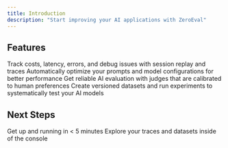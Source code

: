 ```yaml
---
title: Introduction
description: "Start improving your AI applications with ZeroEval"
---
```


## Features

<CardGroup cols={2}>
  <Card
    title="Monitoring & Tracing"
    icon="magnifying-glass"
    href="/tracing/quickstart"
  >
    Track costs, latency, errors, and debug issues with session replay and
    traces
  </Card>
  <Card title="Autotune" icon="wrench" href="/autotune/introduction">
    Automatically optimize your prompts and model configurations for better
    performance
  </Card>
  <Card
    title="Calibrated Judges"
    icon="gavel"
    href="/calibrated-judges/introduction"
  >
    Get reliable AI evaluation with judges that are calibrated to human
    preferences
  </Card>
  <Card title="Experiments" icon="flask" href="/evaluations/experiments">
    Create versioned datasets and run experiments to systematically test your AI
    models
  </Card>
</CardGroup>

## Next Steps

<CardGroup cols={2}>
  <Card
    title="Quickstart Guide"
    icon="rocket"
    href="/tracing/quickstart"
  >
    Get up and running in < 5 minutes
  </Card>
  <Card
    title="Console"
    icon="code"
    href="https://app.zeroeval.com"
  >
    Explore your traces and datasets inside of the console
  </Card>
</CardGroup>
